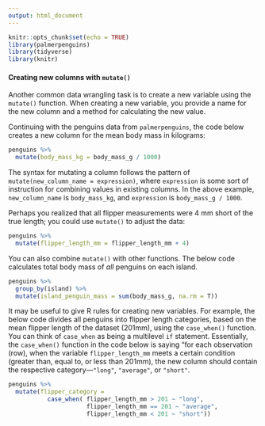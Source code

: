 ```yaml
---
output: html_document
---
```


```r
knitr::opts_chunk$set(echo = TRUE)
library(palmerpenguins)
library(tidyverse)
library(knitr)
```

#### Creating new columns with `mutate()`

Another common data wrangling task is to create a new variable using the `mutate()` function. When creating a new variable, you provide a name for the new column and a method for calculating the new value. 

Continuing with the penguins data from `palmerpenguins`, the code below creates a new column for the mean body mass in kilograms:

```r
penguins %>%
  mutate(body_mass_kg = body_mass_g / 1000)
```

The syntax for mutating a column follows the pattern of `mutate(new_column_name = expression)`, where `expression` is some sort of instruction for combining values in existing columns. In the above example, `new_column_name` is `body_mass_kg`, and `expression` is `body_mass_g / 1000`.


Perhaps you realized that all flipper measurements were 4 mm short of the true length; you could use `mutate()` to adjust the data:

```r
penguins %>%
  mutate(flipper_length_mm = flipper_length_mm + 4)
```

You can also combine `mutate()` with other functions. The below code calculates total body mass of _all_ penguins on each island.

```r
penguins %>%
  group_by(island) %>%
  mutate(island_penguin_mass = sum(body_mass_g, na.rm = T))
```

It may be useful to give R rules for creating new variables. For example, the below code divides all penguins into flipper length categories, based on the mean flipper length of the dataset (201mm), using the `case_when()` function. You can think of `case_when` as being a multilevel `if` statement. Essentially, the `case_when()` function in the code below is saying "for each observation (row), when the variable `flipper_length_mm` meets a certain condition (greater than, equal to, or less than 201mm), the new column should contain the respective category---`"long"`, `"average"`, or `"short"`.

```r
penguins %>%
  mutate(flipper_category =
           case_when( flipper_length_mm > 201 ~ "long",
                      flipper_length_mm == 201 ~ "average",
                      flipper_length_mm < 201 ~ "short"))
```